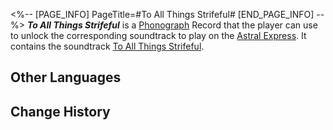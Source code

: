 <%-- [PAGE_INFO]
PageTitle=#To All Things Strifeful#
[END_PAGE_INFO] --%>
{{Item Infobox
|title       = ''To All Things Strifeful''
|id          = 210383
|image       = Item To All Things Strifeful.png{{subst:void|<!--$UPLOAD:<<SpriteOutput/ItemFigures/210001.png>-<Item To All Things Strifeful.png>-<Item Icons>>-->}}
|type        = Disk
|invCategory = Valuables
|rarity      = 3
|effect      = 
|description = A record that can be played on the Express' phonograph. It might be a chance acquisition or a gift from someone else. All sorts of memories surge up when the music plays &mdash; the smiles, encounters, touches, and the excitement of battle. Maybe that is why people still collect records even as society rapidly advances.<br />The current record contains the track "To All Things Strifeful."
}}
{{Description|''Conquer armies, city-states, plant life, the sky, and the seas. Conquer all with strife, including Strife themself.''}}
'''''To All Things Strifeful''''' is a [[Phonograph]] Record that the player can use to unlock the corresponding soundtrack to play on the [[Astral Express]]. It contains the soundtrack [[To All Things Strifeful]].

==Other Languages==
{{Other Languages
|en   = ''To All Things Strifeful''
|zhs  = 《致纷争的一切》
|zht  = 〈致紛爭的一切〉
|ja   = 『紛争のすべてへ』
|ko   = ≪분쟁의 모든 것에게≫
|es   = Todo sea por el Conflicto
|fr   = ''To All Things Strifeful''
|ru   = To All Things Strifeful
|th   = "To All Things Strifeful"
|vi   = "Gửi Đến Mọi Phân Tranh"
|de   = „Alles dem Zwist“
|id   = "To All Things Strifeful"
|pt   = "To All Things Strifeful"
}}

==Change History==
{{Change History|3.0}}